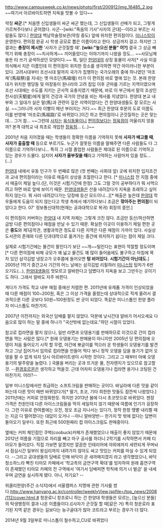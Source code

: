 http://www.campusweek.co.kr/news/photo/first/200912/img_16485_2.jpg
~~여기서 아르바이트하면 지옥을 맛볼 수 있다~~

약칭 '''싸군'''.[* 처음엔 신입생들이 싸군 싸군 했는데, 그 신입생들이 선배가 되고, 그렇게 가르쳐주다보니 굳어졌다. 사군--[wiki:"죽음의 기사"사자의 군대]--이라고 부르는 사람들도 많다.] [[한양대]] 백남학술정보관(약칭 중도) 앞에 위치한 편의점이다. [[미니스탑]]이 운영한다. 편의점 완공 시 학생 공모로 뽑은 이름이라고 한다. 상금까지 걸고. 하지만 그 결과는 '''총장이 제시한''' '사자가 군것질할 때'. '''[wiki:"높으신 분들" 어?]''' 결국 그 상금 빼먹기 위해 총장이 ~~치사하게~~ 끼어들었다는 이야기까지 나왔을 정도... ~~사모님께 용돈 타 쓰기 궁색하셨던 모양이다.~~ 뭐, 일단 [[한양대]]의 상징 동물이 사자[* 사실 이걸 의식해서 지은 이름인데 이 편의점이 위치한 장소를 생각하면 약간 아이러니한 부분이 있다. 고려시대부터 조선시대 말까지 국가가 집행하는 국가오례의 중에 하나였던 '마조제'(馬祖祭)를 지내는 옛 마조단(馬祖壇) 터가 이 편의점 바로 옆에 있는 것. 본래 한양대가 위치한 행당동 및 마장동이 원나라의 고려 침입 이후 군마를 기르는 지역이였으며 조선 시대에는 수도를 지키는 군사적 요충지였기 때문에, 바로 이 부근에서 말의 조상인 천사성(天駟星)에게 말의 건강과 국가의 안녕을 비는 제사를 지냈었다. 한양대 본교 내부와 그 일대가 실은 말(馬)과 관련이 깊은 지역이었다는 건 한양대생들도 잘 모르는 사실. ~~그러니까 사자 이빨이 매년 부러지는 거다.~~ 최근 한양대 후문의 도로 이름도 이를 반영해 '마조로(馬祖路)'로 바뀌었다.]이긴 하고 편의점이니 군것질하는 곳은 맞는데... 그거 참... ~~그런데 [[사자]]는 [[육식동물]]이니 [[편의점]]보다는 [[정육점]]이 어울리지 않을까? 본격 대학교 내 최초로 개업한 [[정육점]]... (...)~~

2001년 처음 지어졌을 때는 학생들이 정확한 이름을 기억하지 못해 '''사자가 배고플 때''', '''사자가 출출할 때''' 등으로 부르기도. 누군가 잘못된 이름을 말해주면 다른 사람들도 다 그 이름으로 기억하다보니... 특히 그 시절 졸업한 사람들은 제대로 된 이름으로 기억하고 있는 경우가 드물다. 심지어 '''사자가 울부짖을 때'''라고 기억하는 사람마저 있을 정도... (...)

[[한양대]] 내에서 유동 인구가 두 번째로 많은 (첫 번째는 사회대 앞) 곳에 위치한 입지조건과 교내 편의점이라는 이유로 매출이 상상을 초월한다고 한다. [* [[미니스탑]] 전 지점 중에서 매출이 제일 높다.(단, 이것은 시험기간에 한정) 그도 그럴 것이 공부하다가 뭐 사먹으려고 하면 바로 앞에 보이기 때문. [[한양대]]생들은 산을 내려갔다가 지옥을 초래하고 싶어하지 않는다. 뭐 사러 내려갔다가는 당장에 등산 모드이니...][* 매출은 높은데 [[한양대]] 학우들에게 도움이 되지 않는다고 학생 측에서 얘기하다보니 조금은 '''깎아주는 편의점'''이 되었다고 한다. 07' 정보통신대학(현재는 공과대학으로 복귀) 회장의 증언.]

이 편의점이 커버하는 [[한양대]] 내 지역 자체는 그렇게 크진 않다. 조금만 등산/하산하면 금방 다른 편의점이나 매점을 만날 수 있기 때문. 확실한 이곳이 이용하기 제일 편한 곳은 '''중도'''와 제1공학관, 생활과학관 정도로 다른 지역은 다른 매점이 가까이 있다. 사실상 도서관의 존재와 다른 단과대학으로 옮겨가는 중간에 위치하기 쉽다는 점이 제일 크다.

실제로 시험기간에는 물건이 팔린다기 보단 ~~개~~털린다는 표현이 적절할 정도이며[* 다른 편의점에 비해 규모가 꽤 넓고 물건도 꽤 많이 들어옴에도 불구하고 아침에 꽉 차 있던 삼각김밥 냉장고가 오후쯤에 들어오면 '''텅 비어있다.''' '''시험기간이 아닌데도.'''] 2005년 1학기 중간고사 기간의 어느 날에는 삼각김밥 리필하러 [[미니스탑]] 탑차가 6번 오기도(...), [[한양대]]생들이 멋모르고 알바한다고 덤볐다가 지옥을 보고 그만두는 곳이기도 하다. 그래서 알바도 자주 바뀐다.

게다가 가격도 학교 내부 매점 중에선 저렴한 편. 2011년에 유제품 가격이 인상되었을 때 다른 매점이 100~200원, 혹은 그 이상 가격을 올렸는데 상대적으로 적게 올려서 결과적으론 다른 곳보다 50원~100원정도 싼 곳이 되었다. 똑같은 미니스톱인 한양 플라자 미니스톱도 마찬가지.

2007년 이전까지는 외국산 담배를 팔지 않았다. 덕분에 낮시간대 알바가 어서오세요 다음으로 많이 하는 말 중에 하나가 "국산밖에 없는데요."하던 시절이 있었다.

참고로 컵라면을 팔지 않으나, 일반 라면과 오뎅용기를 판매하므로 이것으로 간이 컵라면을 먹는 사람은 많다.[* 원래 오뎅용기는 판매용이 아니지만 2005년 당 편의점에 오뎅이 처음 들어오기 시작 할 무렵, 야간에 뽀글이를 먹으러 온 학생들이 오뎅용기를 발견하고 그냥 집어가서 임의로 컵라면을 만들어 먹다 보니 정작 오뎅을 담을 용기가 없어 오뎅을 팔 수 없게 되자 당시 아르바이트생이 시작한 것이다. 그리고 그 때부터 아예 오뎅용기의 발주량을 늘렸다. ] 국물을 버리는 곳과 뜨거운 물, 전자렌지가 있으므로 참고할 것. --[[환경호르몬]]은 생각하고 먹을것. 근데 어차피 오뎅용기나 컵라면 용기나 코팅된 건 마찬가지. 어라?--

일부 미니스탑에서만 취급하는 소프트크림을 판매하는 곳이다. 바닐라에 다른 맛을 같이 파는데 다른 맛이 매번 바뀌었다가[* 딸기, 초코, 기타 희한한 맛들도 잠깐씩 나왔었다.] 2011년에는 커피로 안정화한듯. 하지만 2013년 봄에 다시 초코맛으로 바뀌었다. 젠장 가격은 천원인데 다른 아이스크림들을 딱히 세일하지 않기 때문에 여름에 인기가 굉장하다. 그런 이유로 한여름에는 오전, 정오 조금 지나서는 있다가, 정작 한창 땡볕 내리쬘 때는 지금 다 떨어졌다는 대답이 오거나 --아니 알바양반-- 한가지 맛 밖에 없다는 답변이 돌아오기 일쑤다. 또한 최근에 500원짜리 컵 아이스크림도 판매중이다.

옆에는 커피 체인점인 쿠벅(coobuck)카페가 존재했었으나 매출이 좋지 않았기 때문에 2012년 여름을 기점으로 자리를 빼고 마구 공사를 하더니 2학기를 시작하면서 카페 티아모가 들어섰다. 직접 가보면 알겠지만 깔끔한 인테리어에 야외에까지 세련되게 꾸며놔서 점심시간 일부러 왕십리까지 내려가지 않아도 싸고 맛있는 커피를 마실 수 있게 되었다. --그리고 공대생들의 담배로 인해 바닥이 곧 새까매지겠지 라고 생각했었으나, 바닥 청소하느라 빡친 티아모 카페에서 '학교측의 금연구역 확대'를 빙자하여 원래 흡연구역이 존재했던 티아모 카페의 전 구역에서 '여기서 담배피면 학칙에 의거 너 벌금' 을 내세우며 금연을 실시하게 됐다. 아니, 저기요? --


위클리한양(주간 소식지)에서 서울캠퍼스 지명에 관한 기사를 썼다.[[http://www.hanyang.ac.kr/controller/weeklyView.jspfile=/top_news/2008/112/cover.html #]] 청운로니 창조로니 하는 건 한양대 학생들은 모르는, [높으신 분들]의 탁생행정의 결과 나온 이름들이다.([사자가 군것질 할 때]같은 거) 특히 청운로라 표기된 지역 같은 경우는 길보다는 농구골대가 많아 코트라고 부르는 경우가 더 많다.

2014년 9월 3일부로 미니스톱이 철수하고,CU로 바뀌었다
